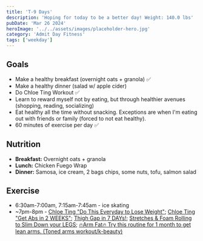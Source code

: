 ```yaml
---
title: 'T-9 Days'
description: 'Hoping for today to be a better day! Weight: 140.0 lbs'
pubDate: 'Mar 26 2024'
heroImage: '../../assets/images/placeholder-hero.jpg'
category: 'Admit Day Fitness'
tags: ['weekday']
---
```


## Goals

- Make a healthy breakfast (overnight oats + granola) ✅
- Make a healthy dinner (salad w/ apple cider)
- Do Chloe Ting Workout ✅
- Learn to reward myself not by eating, but through healthier avenues (shopping, reading, socializing)
- Eat healthy all the time without snacking. Exceptions are when I'm eating out with friends or family (forced to not eat healthy).
- 60 minutes of exercise per day ✅

## Nutrition

- **Breakfast:** Overnight oats + granola
- **Lunch:** Chicken Fuego Wrap
- **Dinner:** Samosa, ice cream, 2 bags chips, some nuts, tofu, salmon salad

## Exercise

- 6:30am-7:00am, 7:15am-7:45am - ice skating
- ~7pm-8pm - [Chloe Ting "Do This Everyday to Lose Weight"](https://www.youtube.com/watch?v=2MoGxae-zyo); [Chloe Ting "Get Abs in 2 WEEKS"](https://www.youtube.com/watch?v=2pLT-olgUJs); [Thigh Gap in 7 DAYs!](https://www.youtube.com/watch?v=cgLwA4_VTMc); [Stretches & Foam Rolling to Slim Down your LEGS](https://www.youtube.com/watch?v=zF7LFDfKEGY); [🔥Arm Fat🔥 Try this routine for 1 month to get lean arms. (Toned arms workout/k-beauty)](https://www.youtube.com/watch?v=T-bVqdhqW2U)
